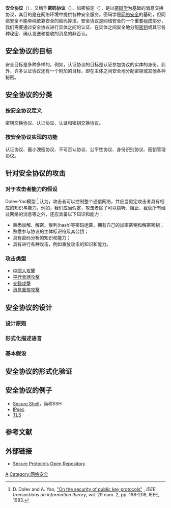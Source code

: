 {{noteta|G1=IT|G2=Communication}}
'''安全协议'''（{{lang-en|security protocol}}），又稱作'''密码协议'''（{{lang|en|cryptographic protocol}}）、加密協定（{{lang|en|encryption protocol}}），是以[[密码学|密码学]]为基础的消息交换协议，其目的是在网络环境中提供各种安全服务。密码学是[[网络安全|网络安全]]的基础，但网络安全不能单纯依靠安全的密码算法。安全协议是网络安全的一个重要组成部分，我们需要通过安全协议进行实体之间的认证、在实体之间安全地分配[[密钥|密钥]]或其它各种秘密、确认发送和接收的消息的非否认。

== 安全协议的目标 ==
安全目标是多种多样的。例如，认证协议的目标是认证参加协议的实体的身份。此外，许多认证协议还有一个附加的目标，即在主体之间安全地分配密钥或其他各种秘密。

== 安全协议的分类 ==

=== 按安全协议定义 ===
密钥交换协议、认证协议、认证和密钥交换协议。

=== 按安全协议实现的功能 ===
认证协议、最小洩密协议、不可否认协议、公平性协议、身份识别协议、密钥管理协议。

== 针对安全协议的攻击 ==
=== 对于攻击者能力的假设 ===
Dolev-Yao模型
<ref>D. Dolev and A. Yao, [http://ieeexplore.ieee.org/xpl/abs_free.jsp?arNumber=1056650 "On the security of public key protocols"] {{Wayback|url=http://ieeexplore.ieee.org/xpl/abs_free.jsp?arNumber=1056650 |date=20090904072454 }}, ''IEEE transactions on information theory'', vol. 29 num. 2, pp. 198-208, IEEE, 1983.</ref>
认为，攻击者可以控制整个通信网络，并应当假定攻击者具有相应的知识与能力。例如，我们应当假定，攻击者除了可以窃听、阻止、截获所有经过网络的消息等之外，还应具备以下知识和能力：
* 熟悉加解、解密、散列(hash)等密码运算，拥有自己的加密密钥和解密密钥；
* 熟悉参与协议的主体标识符及其公钥；
* 具有密码分析的知识和能力；
* 具有进行各种攻击，例如重放攻击的知识和能力。

=== 攻击类型 ===
*[[中間人攻擊|中間人攻擊]]
*[[平行會話攻擊|平行會話攻擊]]
*[[交錯攻擊|交錯攻擊]]
*[[消息重放攻擊|消息重放攻擊]]

== 安全协议的设计 ==
=== 设计原则 ===
=== 形式化描述语言 ===
=== 基本假设 ===

== 安全协议的形式化验证 ==

== 安全协议的例子 ==
* [[Secure_Shell|Secure Shell]]，简称SSH
* [[IPsec|IPsec]]
* [[TLS|TLS]]

== 参考文献 ==
<div class="references-small">
<references />
</div>

== 外部链接 ==
* [http://www.lsv.ens-cachan.fr/spore/ Secure Protocols Open Repository] {{Wayback|url=http://www.lsv.ens-cachan.fr/spore/ |date=20081023201731 }}

[[Category:密码学|A]]
[[Category:网络安全|Category:网络安全]]